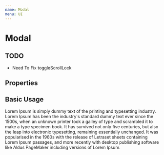 ```yaml
---
name: Modal
menu: UI
---
```



# Modal
## TODO
* Need To Fix toggleScrollLock 

## Properties

<PropsTable of={Modal} />

## Basic Usage

<Playground>
  <Modal triggerText="Open Modal">
      <p>
        Lorem Ipsum is simply dummy text of the printing and typesetting
        industry. Lorem Ipsum has been the industry's standard dummy text ever
        since the 1500s, when an unknown printer took a galley of type and
        scrambled it to make a type specimen book. It has survived not only five
        centuries, but also the leap into electronic typesetting, remaining
        essentially unchanged. It was popularised in the 1960s with the release
        of Letraset sheets containing Lorem Ipsum passages, and more recently
        with desktop publishing software like Aldus PageMaker including versions
        of Lorem Ipsum.
      </p>
    </Modal>
</Playground>